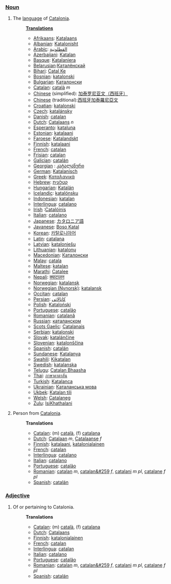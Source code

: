 ===[[Noun]]===
# The [[language]] of [[w:Catalonia|Catalonia]].
#:'''[[Translation]]s'''
#:*[[Afrikaans]]: [[Katalaans]]
#:*[[Albanian]]: [[Katalonisht]]
#:*[[Arabic]]: [[القطلونية]]
#:*[[Azerbaijani]]: [[Katalan]]
#:*[[Basque]]: [[Katalaniera]]
#:*[[Belarusian]]:[[Каталёнскай]]
#:*[[Bihari]]: [[Catal Ke]]
#:*[[Bosnian]]: [[katalonski]]
#:*[[Bulgarian]]: [[Каталонски]]
#:*[[Catalan]]: [[català]] ''m''
#:*[[Chinese]] (simplified): [[加泰罗尼亚文（西班牙）]]
#:*[[Chinese]] (traditional):[[西班牙加泰羅尼亞文]]
#:*[[Croatian]]: [[katalonski]]
#:*[[Czech]]: [[katalánsky]]
#:*[[Danish]]: [[catalan]]
#:*[[Dutch]]: [[Catalaans]] ''n''
#:*[[Esperanto]]: [[kataluna]]
#:*[[Estonian]]: [[katalaani]]
#:*[[Faroese]]: [[Katalandskt]]
#:*[[Finnish]]: [[katalaani]]
#:*[[French]]: [[catalan]]
#:*[[Frisian]]: [[catalan]]
#:*[[Galician]]: [[catalán]]
#:*[[Georgian]] : [[კატალანური]]
#:*[[German]]: [[Katalanisch]]
#:*[[Greek]]: [[Καταλανικά]]
#:*[[Hebrew]]: [[קטלונית]]
#:*[[Hungarian]]: [[Katalán]]
#:*[[Icelandic]]: [[katalónsku]]
#:*[[Indonesian]]: [[katalan]]
#:*[[Interlingua]]: [[catalano]]
#:*[[Irish]] :[[Catalóinis]]
#:*[[Italian]]: [[catalano]]
#:*[[Japanese]]: [[カタロニア語]]
#:*[[Javanese]]: [[Boso Katal]]
#:*[[Korean]]: [[카탈로니아어]]
#:*[[Latin]]: [[catalana]]
#:*[[Latvian]]: [[kataloniešu]]
#:*[[Lithuanian]]: [[katalonų]]
#:*[[Macedonian]]: [[Каталонски]]
#:*[[Malay]]: [[catala]]
#:*[[Maltese]]: [[katalan]]
#:*[[Marathi]]: [[Catalee]]
#:*[[Nepali]]: [[क्याटालन]]
#:*[[Norwegian]]: [[katalansk]]
#:*[[Norwegian (Nynorsk)]]: [[katalansk]]
#:*[[Occitan]]: [[catalan]]
#:*[[Persian]]: [[کاتالاتی]]
#:*[[Polish]]: [[Kataloński]]
#:*[[Portuguese]]: [[catalão]]
#:*[[Romanian]]: [[catalană]]
#:*[[Russian]]: [[каталанском]]
#:*[[Scots Gaelic]]: [[Catalanais]]
#:*[[Serbian]]: [[katalonski]]
#:*[[Slovak]]: [[katalánčine]]
#:*[[Slovenian]]: [[katalonščina]]
#:*[[Spanish]]: [[catalán]]
#:*[[Sundanese]]: [[Katalanya]]
#:*[[Swahili]]: [[Kikatalan]]
#:*[[Swedish]]: [[katalanska]]
#:*[[Telugu]]: [[Catalan Bhaasha]]
#:*[[Thai]]: [[ภาษาคาตาลัน]]
#:*[[Turkish]]: [[Katalanca]]
#:*[[Ukrainian]]: [[Каталанська мова]]
#:*[[Ukbek]]: [[Katalan tili]]
#:*[[Welsh]]: [[Catalaneg]]
#:*[[Zulu]]: [[IsiKhathalani]]
# Person from [[Catalonia]].
#:'''Translations'''
#:*[[Catalan]]: (m) [[català]], (f) [[catalana]]
#:*[[Dutch]]: [[Catalaan]] ''m'', [[Catalaanse]] ''f''
#:*[[Finnish]]: [[katalaani]], [[katalonialainen]]
#:*[[French]]: [[catalan]]
#:*[[Interlingua]]: [[catalano]]
#:*[[Italian]]: [[catalano]]
#:*[[Portuguese]]: [[catalão]]
#:*[[Romanian]]: [[catalan]] ''m'', [[catalan&#259]] ''f'', [[catalani]] ''m pl'', [[catalane]] ''f pl''
#:*[[Spanish]]: [[catalán]]
===[[Adjective]]===
# Of or pertaining to Catalonia.
#:'''Translations'''
#:*[[Catalan]]: (m) [[català]], (f) [[catalana]]
#:*[[Dutch]]: [[Catalaans]]
#:*[[Finnish]]: [[katalonialainen]]
#:*[[French]]: [[catalan]]
#:*[[Interlingua]]: [[catalan]]
#:*[[Italian]]: [[catalano]]
#:*[[Portuguese]]: [[catalão]]
#:*[[Romanian]]: [[catalan]] ''m'', [[catalan&#259]] ''f'', [[catalani]] ''m pl'', [[catalane]] ''f pl''
#:*[[Spanish]]: [[catalán]]